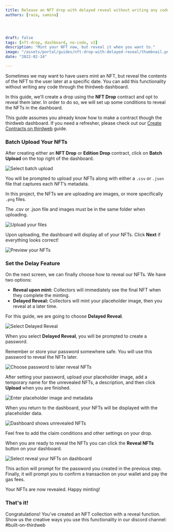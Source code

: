 ```yaml
---
title: Release an NFT drop with delayed reveal without writing any code
authors: [raza, samina]




draft: false
tags: [nft-drop, dashboard, no-code, v2]
description: "Mint your NFT now, but reveal it when you want to."
image: "/assets/portal/guides/nft-drop-with-delayed-reveal/thumbnail.png"
date: "2022-02-14"

---
```


Sometimes we may want to have users mint an NFT, but reveal the contents of the NFT to the user later at a specific date. You can add this functionality without writing any code through the thirdweb dashboard. 

In this guide, we'll create a drop using the **NFT Drop** contract and opt to reveal them later. In order to do so, we will set up some conditions to reveal the NFTs in the dashboard. 

This guide assumes you already know how to make a contract though the thirdweb dashboard. If you need a refresher, please check out our [Create Contracts on thirdweb](/contracts) guide. 

### Batch Upload Your NFTs

After creating either an **NFT Drop** or **Edition Drop** contract, click on **Batch Upload** on the top right of the dashboard.

![Select batch upload](/assets/portal/guides/nft-drop-with-delayed-reveal/select-batch-upload.png)

You will be prompted to upload your NFTs along with either a `.csv` or `.json` file that captures each NFT’s metadata. 

In this project, the NFTs we are uploading are images, or more specifically `.png` files. 

<MdxAlert>
The .csv or .json file and images must be in the same folder when uploading.
</MdxAlert>

![Upload your files](/assets/portal/guides/nft-drop-with-delayed-reveal/upload-your-files.png)

Upon uploading, the dashboard will display all of your NFTs. Click **Next** if everything looks correct!

![Preview your NFTs](/assets/portal/guides/nft-drop-with-delayed-reveal/preview-your-nfts.png)

### Set the Delay Feature

On the next screen, we can finally choose how to reveal our NFTs. We have two options:

- **Reveal upon mint:** Collectors will immediately see the final NFT when they complete the minting.
- **Delayed Reveal:** Collectors will mint your placeholder image, then you reveal at a later time.

 For this guide, we are going to choose **Delayed Reveal**.

![Select Delayed Reveal](/assets/portal/guides/nft-drop-with-delayed-reveal/select-delayed-reveal.png)

When you select **Delayed Reveal**, you will be prompted to create a password. 

<MdxAlert status="warning">
Remember or store your password somewhere safe. You will use this password to reveal the NFTs later.
</MdxAlert>

![Choose password to later reveal NFTs](/assets/portal/guides/nft-drop-with-delayed-reveal/enter-password.png)

After setting your password, upload your placeholder image, add a temporary name for the unrevealed NFTs, a description, and then click **Upload** when you are finished.

![Enter placeholder image and metadata](/assets/portal/guides/nft-drop-with-delayed-reveal/placeholder-metadata.png)

When you return to the dashboard, your NFTs will be displayed with the placeholder data.

![Dashboard shows unrevealed NFTs](/assets/portal/guides/nft-drop-with-delayed-reveal/unrevealed-nfts.png)

Feel free to add the claim conditions and other settings on your drop. 

When you are ready to reveal the NFTs you can click the **Reveal NFTs** button on your dashboard.

![Select reveal your NFTs on dashboard](/assets/portal/guides/nft-drop-with-delayed-reveal/select-reveal-nfts.png)

This action will prompt for the password you created in the previous step. Finally, it will prompt you to confirm a transaction on your wallet and pay the gas fees. 

Your NFTs are now revealed. Happy minting!

### That's it!

Congratulations! You've created an NFT collection with a reveal function. Show us the creative ways you use this functionality in our discord channel: #built-on-thirdweb